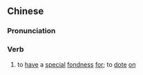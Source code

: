 {{also|宠幸}}
==Chinese==
{{zh-forms|s=宠幸}}

===Pronunciation===
{{zh-pron
|m=chǒngxìng
|c=cung2 hang6
|cat=v
}}

===Verb===
{{zh-verb}}

# {{lb|zh|archaic}} to [[have]] a [[special]] [[fondness]] [[for]]; to [[dote]] [[on]]